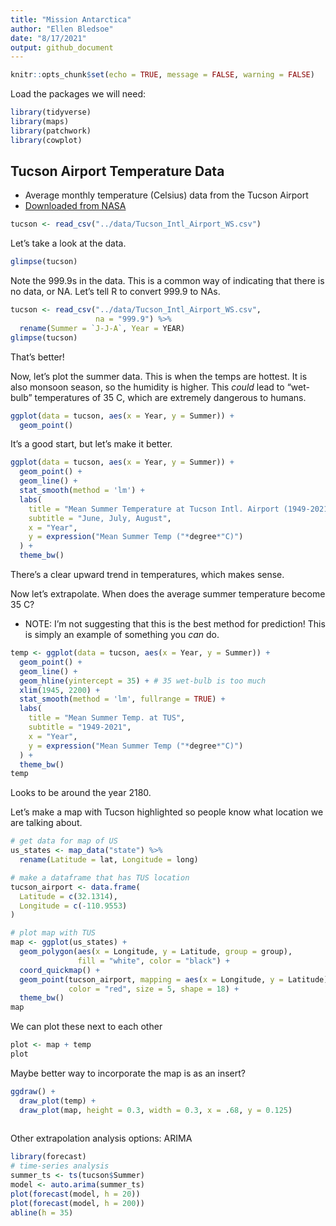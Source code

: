 ---
title: "Mission Antarctica"
author: "Ellen Bledsoe"
date: "8/17/2021"
output: github_document
---

```{r setup, include=FALSE}
knitr::opts_chunk$set(echo = TRUE, message = FALSE, warning = FALSE)
```

Load the packages we will need:
```{r}
library(tidyverse)
library(maps)
library(patchwork)
library(cowplot)
```

## Tucson Airport Temperature Data

* Average monthly temperature (Celsius) data from the Tucson Airport 
* [Downloaded from NASA](https://data.giss.nasa.gov/cgi-bin/gistemp/stdata_show_v4.cgi?id=USW00023160&dt=1&ds=14) 

```{r}
tucson <- read_csv("../data/Tucson_Intl_Airport_WS.csv")
```

Let's take a look at the data.
```{r}
glimpse(tucson)
```
Note the 999.9s in the data. This is a common way of indicating that there is no data, or NA.
Let's tell R to convert 999.9 to NAs.

```{r}
tucson <- read_csv("../data/Tucson_Intl_Airport_WS.csv",
                   na = "999.9") %>% 
  rename(Summer = `J-J-A`, Year = YEAR)
glimpse(tucson)
```
That's better!

Now, let's plot the summer data. This is when the temps are hottest. It is also monsoon season, so the humidity is higher. This _could_ lead to "wet-bulb" temperatures of 35 C, which are extremely dangerous to humans.
```{r}
ggplot(data = tucson, aes(x = Year, y = Summer)) +
  geom_point() 
```

It's a good start, but let's make it better.
```{r}
ggplot(data = tucson, aes(x = Year, y = Summer)) +
  geom_point() +
  geom_line() +
  stat_smooth(method = 'lm') +
  labs(
    title = "Mean Summer Temperature at Tucson Intl. Airport (1949-2021)",
    subtitle = "June, July, August",
    x = "Year",
    y = expression("Mean Summer Temp ("*degree*"C)")
  ) +
  theme_bw()

```

There's a clear upward trend in temperatures, which makes sense.

Now let's extrapolate. When does the average summer temperature become 35 C?

* NOTE: I'm not suggesting that this is the best method for prediction! This is simply an example of something you _can_ do.

```{r}
temp <- ggplot(data = tucson, aes(x = Year, y = Summer)) +
  geom_point() +
  geom_line() +
  geom_hline(yintercept = 35) + # 35 wet-bulb is too much
  xlim(1945, 2200) +
  stat_smooth(method = 'lm', fullrange = TRUE) +
  labs(
    title = "Mean Summer Temp. at TUS",
    subtitle = "1949-2021",
    x = "Year",
    y = expression("Mean Summer Temp ("*degree*"C)")
  ) +
  theme_bw()
temp
```
Looks to be around the year 2180.

Let's make a map with Tucson highlighted so people know what location we are talking about.
```{r}
# get data for map of US
us_states <- map_data("state") %>% 
  rename(Latitude = lat, Longitude = long)

# make a dataframe that has TUS location
tucson_airport <- data.frame(
  Latitude = c(32.1314),
  Longitude = c(-110.9553)
)

# plot map with TUS
map <- ggplot(us_states) +
  geom_polygon(aes(x = Longitude, y = Latitude, group = group), 
               fill = "white", color = "black") +
  coord_quickmap() + 
  geom_point(tucson_airport, mapping = aes(x = Longitude, y = Latitude), 
             color = "red", size = 5, shape = 18) +
  theme_bw()
map
```

We can plot these next to each other
```{r}
plot <- map + temp
plot
```

Maybe better way to incorporate the map is as an insert?
```{r}
ggdraw() +
  draw_plot(temp) +
  draw_plot(map, height = 0.3, width = 0.3, x = .68, y = 0.125)
  
```

Other extrapolation analysis options: ARIMA
```{r}
library(forecast)
# time-series analysis
summer_ts <- ts(tucson$Summer)
model <- auto.arima(summer_ts)
plot(forecast(model, h = 20))
plot(forecast(model, h = 200))
abline(h = 35)
```






